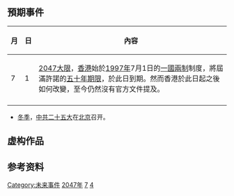 {{年|2047}}

== 預期事件 ==
{| class="wikitable"
|-
!月!!日!!內容
|-
| 7 || 1 || [[2047大限|2047大限]]，[[香港|香港]]始於[[1997年|1997年]]7月1日的[[一國兩制|一國兩制]]制度，將屆滿許諾的[[五十年不變|五十年期限]]，於此日到期。然而香港於此日起之後如何改變，至今仍然沒有官方文件提及。
|-
|}
*[[冬季|冬季]]，[[中国共产党第二十五次全国代表大会|中共二十五大]]在[[北京|北京]]召开。

==虚构作品==


==参考资料==
{{reflist}}

[[Category:未来事件|Category:未来事件]]
[[Category:2047年|]]
[[Category:2040年代|7]]
[[Category:21世纪各年|4]]